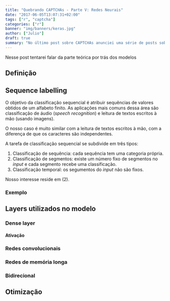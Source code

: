 ```yaml
---
title: "Quebrando CAPTCHAs - Parte V: Redes Neurais"
date: "2017-06-05T13:07:31+02:00"
tags: ["r", "captcha"]
categories: ["r"]
banner: "img/banners/keras.jpg"
author: ["Julio"]
draft: true
summary: "No último post sobre CAPTCHAs anunciei uma série de posts sobre CAPTCHAs. Uma da nossas iniciativas principais nesse tema é a criação do pacote decryptr, um framework completo para modelagem de CAPTCHAs. Hoje veremos como..."
---
```


Nesse post tentarei falar da parte teórica por trás dos modelos 

## Definição

## Sequence labelling

O objetivo da classificação sequencial é atribuir sequências de valores obtidos de um alfabeto finito. As aplicações mais comuns dessa área são classificação de áudio (*speech recognition*) e leitura de textos escritos à mão (usando imagens).

O nosso caso é muito similar com a leitura de textos escritos à mão, com a diferença de que os caracteres são independentes.

A tarefa de classificação sequencial se subdivide em três tipos:

1. Classificação de sequência: cada sequência tem uma categoria própria.
1. Classificação de segmentos: existe um número fixo de segmentos no *input* e cada segmento recebe uma classificação.
1. Classificação temporal: os segumentos do *input* não são fixos.

Nosso interesse reside em (2).

### Exemplo

## Layers utilizados no modelo

### Dense layer

#### Ativação

### Redes convolucionais

### Redes de memória longa

### Bidirecional

## Otimização